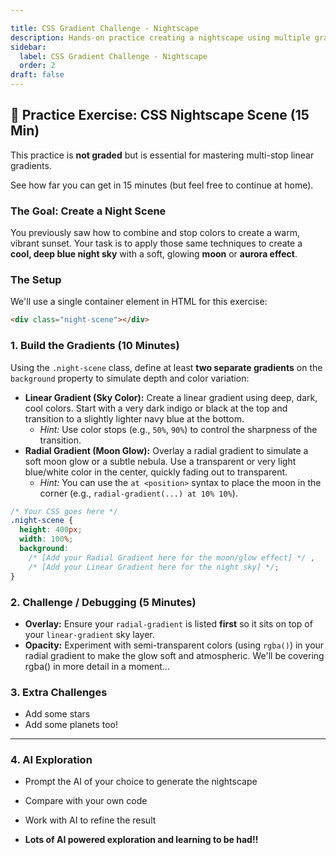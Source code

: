 ```yaml
---

title: CSS Gradient Challenge - Nightscape
description: Hands-on practice creating a nightscape using multiple gradients.
sidebar:
  label: CSS Gradient Challenge - Nightscape
  order: 2
draft: false
---
```


## 🌃 Practice Exercise: CSS Nightscape Scene (15 Min)

This practice is **not graded** but is essential for mastering multi-stop linear gradients.

See how far you can get in 15 minutes (but feel free to continue at home).

### The Goal: Create a Night Scene

You previously saw how to combine and stop colors to create a warm, vibrant sunset. Your task is to apply those same techniques to create a **cool, deep blue night sky** with a soft, glowing **moon** or **aurora effect**.

### The Setup

We'll use a single container element in HTML for this exercise:

```html
<div class="night-scene"></div>
```

### 1\. Build the Gradients (10 Minutes)

Using the `.night-scene` class, define at least **two separate gradients** on the `background` property to simulate depth and color variation:

- **Linear Gradient (Sky Color):** Create a linear gradient using deep, dark, cool colors. Start with a very dark indigo or black at the top and transition to a slightly lighter navy blue at the bottom.
  - _Hint:_ Use color stops (e.g., `50%`, `90%`) to control the sharpness of the transition.
- **Radial Gradient (Moon Glow):** Overlay a radial gradient to simulate a soft moon glow or a subtle nebula. Use a transparent or very light blue/white color in the center, quickly fading out to transparent.
  - _Hint:_ You can use the `at <position>` syntax to place the moon in the corner (e.g., `radial-gradient(...) at 10% 10%`).

```css
/* Your CSS goes here */
.night-scene {
  height: 400px;
  width: 100%;
  background: 
    /* [Add your Radial Gradient here for the moon/glow effect] */ ,
    /* [Add your Linear Gradient here for the night sky] */;
}
```

### 2\. Challenge / Debugging (5 Minutes)

- **Overlay:** Ensure your `radial-gradient` is listed **first** so it sits on top of your `linear-gradient` sky layer.
- **Opacity:** Experiment with semi-transparent colors (using `rgba()`) in your radial gradient to make the glow soft and atmospheric. We'll be covering rgba() in more detail in a moment...

### 3\. Extra Challenges

- Add some stars
- Add some planets too!

---

### 4\. AI Exploration

- Prompt the AI of your choice to generate the nightscape
- Compare with your own code
- Work with AI to refine the result

- **Lots of AI powered exploration and learning to be had!!**
